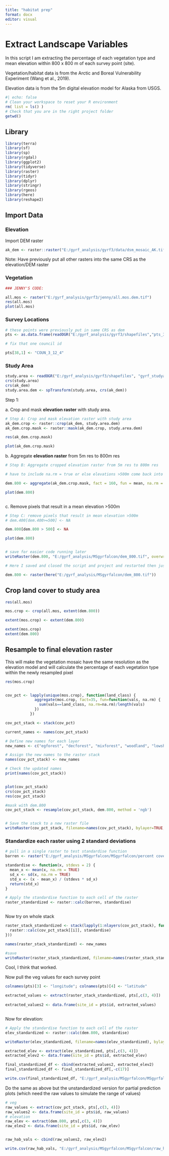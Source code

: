```yaml
---
title: "habitat prep"
format: docx
editor: visual
---
```


# Extract Landscape Variables

In this script I am extracting the percentage of each vegetation type and mean elevation within 800 x 800 m of each survey point (site).

Vegetation/habitat data is from the Arctic and Boreal Vulnerability Experiment (Wang et al., 2019).

Elevation data is from the 5m digital elevation model for Alaska from USGS.

```r
#| echo: false
# Clean your workspace to reset your R environment
rm( list = ls() )
# Check that you are in the right project folder
getwd()
```

## Library

```r
library(terra)
library(sf)
library(sp)
library(rgdal)
library(ggplot2)
library(tidyverse)
library(raster)
library(tidyr)
library(dplyr)
library(stringr)
library(rgeos)
library(here)
library(reshape2)
```

## Import Data

### Elevation

Import DEM raster

```r
ak_dem <- raster::raster("E:/gyrf_analysis/gyrf3/data/dsm_mosaic_AK.tif")
```

Note: Have previously put all other rasters into the same CRS as the elevation/DEM raster

### Vegetation

```r
### JENNY'S CODE:

all.mos <- raster("E:/gyrf_analysis/gyrf3/jenny/all.mos.dem.tif")
res(all.mos)
plot(all.mos)

```

### Survey Locations

```r

# these points were previously put in same CRS as dem
pts <- as.data.frame(readOGR("E:/gyrf_analysis/gyrf3/shapefiles","pts_3years_2"))

# fix that one council id

pts[38,1] <- "COUN_3_12_4"


```

### Study Area

```r
study.area <- readOGR("E:/gyrf_analysis/gyrf3/shapefiles", "gyrf_studyarea")
crs(study.area)
crs(ak_dem)
study.area.dem <- spTransform(study.area, crs(ak_dem))

```

Step 1:

a\. Crop and mask **elevation raster** with study area.

```r
# Step A: Crop and mask elevation raster with study area
ak_dem.crop <- raster::crop(ak_dem, study.area.dem)
ak_dem.crop.mask <- raster::mask(ak_dem.crop, study.area.dem)

res(ak_dem.crop.mask)

plot(ak_dem.crop.mask)

```

b\. Aggregate **elevation raster** from 5m res to 800m res

```r
# Step B: Aggregate cropped elevation raster from 5m res to 800m res

# have to include na.rm = true or else elevations >500m come back into the picture!

dem.800 <- aggregate(ak_dem.crop.mask, fact = 160, fun = mean, na.rm = TRUE)

plot(dem.800)



```

c\. Remove pixels that result in a mean elevation \>500m

```r
# Step C: remove pixels that result in mean elevation >500m
# dem.400[dem.400>=500] <- NA

dem.800[dem.800 > 500] <- NA

plot(dem.800)


# save for easier code running later
writeRaster(dem.800, "E:/gyrf_analysis/MSgyrfalcon/dem_800.tif", overwrite = TRUE)

# Here I saved and closed the script and project and restarted then just loaded the dem_800.tif to clear out some memory

dem.800 <- raster(here("E:/gyrf_analysis/MSgyrfalcon/dem_800.tif"))
```

## Crop land cover to study area

```r
res(all.mos)

mos.crop <- crop(all.mos, extent(dem.800))

extent(mos.crop) <- extent(dem.800)

extent(mos.crop)
extent(dem.800)


```

## Resample to final elevation raster

This will make the vegetation mosaic have the same resolution as the elevation model and will calculate the percentage of each vegetation type within the newly resampled pixel

```r


res(mos.crop)


cov_pct <- lapply(unique(mos.crop), function(land_class) {
             aggregate(mos.crop, fact=35, fun=function(vals, na.rm) {
               sum(vals==land_class, na.rm=na.rm)/length(vals)
             })
           })

cov_pct_stack <- stack(cov_pct)

current_names <- names(cov_pct_stack)

# Define new names for each layer
new_names <- c("egforest", "decforest", "mixforest", "woodland", "lowshrub", "tallshrub", "openshrub", "tundra", "tussock", "sparseveg", "fen", "bog", "littoral", "barren", "water")  # Add as many names as there are layers

# Assign the new names to the raster stack
names(cov_pct_stack) <- new_names

# Check the updated names
print(names(cov_pct_stack))


plot(cov_pct_stack)
crs(cov_pct_stack)
res(cov_pct_stack)

#mask with dem.800
cov_pct_stack <- resample(cov_pct_stack, dem.800, method = 'ngb')


# Save the stack to a new raster file
writeRaster(cov_pct_stack, filename=names(cov_pct_stack), bylayer=TRUE, format="GTiff", overwrite = TRUE)
```

### Standardize each raster using 2 standard deviations

```r
# pull in a single raster to test standardise function
barren <- raster("E:/gyrf_analysis/MSgyrfalcon/MSgyrfalcon/percent cover/barren.tif")

```

```r

standardise <- function(x, stdevs = 2) {
  mean_x <- mean(x, na.rm = TRUE)
  sd_x <- sd(x, na.rm = TRUE)
  std_x <- (x - mean_x) / (stdevs * sd_x)
  return(std_x)
}

# Apply the standardise function to each cell of the raster
raster_standardized <- raster::calc(barren, standardise)



```

Now try on whole stack

```r
raster_stack_standardized <- stack(lapply(1:nlayers(cov_pct_stack), function(i) {
  raster::calc(cov_pct_stack[[i]], standardise)
}))

names(raster_stack_standardized) <- new_names

#save
writeRaster(raster_stack_standardized, filename=names(raster_stack_standardized), bylayer=TRUE, format="GTiff", overwrite = TRUE)
```

Cool, I think that worked.

Now pull the veg values for each survey point

```r
colnames(pts)[3] <- "longitude"; colnames(pts)[4] <- "latitude"

extracted_values <- extract(raster_stack_standardized, pts[,c(3, 4)])
                            
extracted_values2 <- data.frame(site_id = pts$id, extracted_values)



```

Now for elevation:

```r

# Apply the standardise function to each cell of the raster
elev_standardized <- raster::calc(dem.800, standardise)

writeRaster(elev_standardized, filename=names(elev_standardized), bylayer=TRUE, format="GTiff", overwrite = TRUE)

extracted_elev <- extract(elev_standardized, pts[,c(3, 4)])
extracted_elev2 <- data.frame(site_id = pts$id, extracted_elev)

final_standardized_df <- cbind(extracted_values2, extracted_elev2)
final_standardized_df <- final_standardized_df[,-c(17)]

write.csv(final_standardized_df, "E:/gyrf_analysis/MSgyrfalcon/MSgyrfalcon/final_standardized_df.csv")
```

Do the same as above but the unstandardized version for partial prediction plots (which need the raw values to simulate the range of values)

```r
# veg  
raw_values <- extract(cov_pct_stack, pts[,c(3, 4)]) 
raw_values2 <- data.frame(site_id = pts$id, raw_values)  
# elevation  
raw_elev <- extract(dem.800, pts[,c(3, 4)]) 
raw_elev2 <- data.frame(site_id = pts$id, raw_elev)


raw_hab_vals <- cbind(raw_values2, raw_elev2)

write.csv(raw_hab_vals, "E:/gyrf_analysis/MSgyrfalcon/MSgyrfalcon/raw_hab_vals.csv")
```
